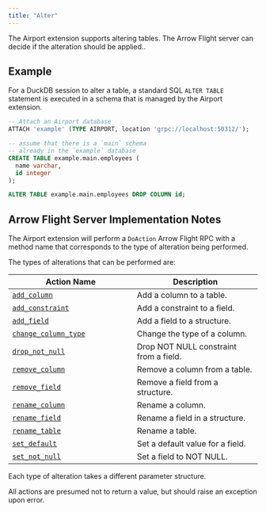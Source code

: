 ```yaml
---
title: "Alter"
---
```


The Airport extension supports altering tables. The Arrow Flight server can decide if the alteration should be applied..

## Example

For a DuckDB session to alter a table, a standard SQL `ALTER TABLE` statement is executed in a schema that is managed by the Airport extension.

```sql
-- Attach an Airport database
ATTACH 'example' (TYPE AIRPORT, location 'grpc://localhost:50312/');

-- assume that there is a `main` schema
-- already in the `example` database
CREATE TABLE example.main.employees (
  name varchar,
  id integer
);

ALTER TABLE example.main.employees DROP COLUMN id;
```

## Arrow Flight Server Implementation Notes

The Airport extension will perform a `DoAction` Arrow Flight RPC with a method name that corresponds to the type of alteration being performed.

The types of alterations that can be performed are:

| Action Name | Description |
|-------------|-------------|
| [`add_column`](server_action_add_column.qmd "Add a column to a table") | Add a column to a table. |
| [`add_constraint`](server_action_add_constraint.qmd "Add a constraint to a field") | Add a constraint to a field. |
| [`add_field`](server_action_add_field.qmd "Add a field to a structure") | Add a field to a structure. |
| [`change_column_type`](server_action_change_column_type.qmd "Change the type of a column") | Change the type of a column. |
| [`drop_not_null`](server_action_drop_not_null.qmd "Drop NOT NULL constraint from a field") | Drop NOT NULL constraint from a field. |
| [`remove_column`](server_action_remove_column.qmd "Remove a column from a table") | Remove a column from a table. |
| [`remove_field`](server_action_remove_field.qmd "Remove a field from a structure") | Remove a field from a structure. |
| [`rename_column`](server_action_rename_column.qmd "Rename a column") | Rename a column. |
| [`rename_field`](server_action_rename_field.qmd "Rename a field in a structure") | Rename a field in a structure. |
| [`rename_table`](server_action_rename_table.qmd "Rename a table") | Rename a table. |
| [`set_default`](server_action_set_default.qmd "Set a default value for a field") | Set a default value for a field. |
| [`set_not_null`](server_action_set_not_null.qmd "Set a field to NOT NULL") | Set a field to NOT NULL. |

Each type of alteration takes a different parameter structure.

All actions are presumed not to return a value, but should raise an exception upon error.

